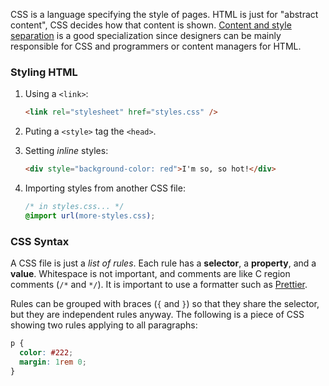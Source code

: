CSS is a language specifying the style of pages. HTML is just for "abstract content", CSS decides how that content is shown. [Content and style separation](https://csszengarden.com) is a good specialization since designers can be mainly responsible for CSS and programmers or content managers for HTML.

### Styling HTML

1. Using a `<link>`:

   ```html
   <link rel="stylesheet" href="styles.css" />
   ```

2. Puting a `<style>` tag the `<head>`.

3. Setting _inline_ styles:

   ```html
   <div style="background-color: red">I'm so, so hot!</div>
   ```

4. Importing styles from another CSS file:

   ```css
   /* in styles.css... */
   @import url(more-styles.css);
   ```

### CSS Syntax

A CSS file is just a _list of rules_. Each rule has a **selector**, a **property**, and a **value**. Whitespace is not important, and comments are like C region comments (`/*` and `*/`). It is important to use a formatter such as [Prettier](https://prettier.io).

Rules can be grouped with braces (`{` and `}`) so that they share the selector, but they are independent rules anyway. The following is a piece of CSS showing two rules applying to all paragraphs:

```css
p {
  color: #222;
  margin: 1rem 0;
}
```
